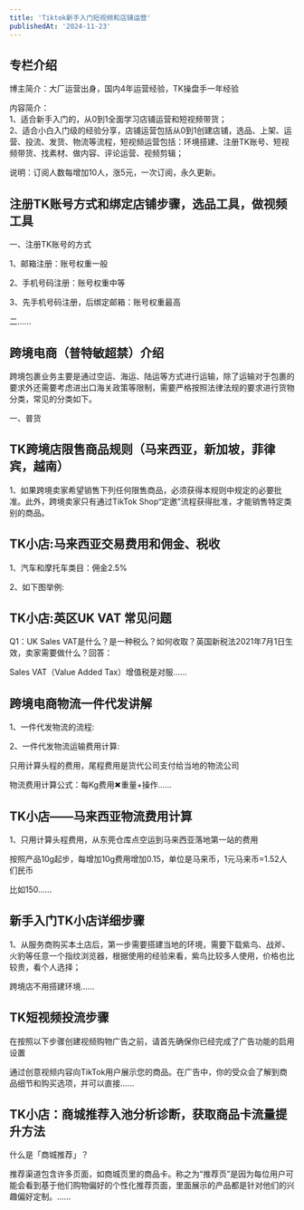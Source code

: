 ```yaml
---
title: 'Tiktok新手入门短视频和店铺运营'
publishedAt: '2024-11-23'
---
```


## 专栏介绍

博主简介：大厂运营出身，国内4年运营经验，TK操盘手一年经验  
  
内容简介：  
1、适合新手入门的，从0到1全面学习店铺运营和短视频带货；  
2、适合小白入门级的经验分享，店铺运营包括从0到1创建店铺，选品、上架、运营、投流、发货、物流等流程，短视频运营包括：环境搭建、注册TK账号、短视频带货、找素材、做内容、评论运营、视频剪辑；  
  
说明：订阅人数每增加10人，涨5元，一次订阅，永久更新。

## 注册TK账号方式和绑定店铺步骤，选品工具，做视频工具
一、注册TK账号的方式

1、邮箱注册：账号权重一般

2、手机号码注册：账号权重中等

3、先手机号码注册，后绑定邮箱：账号权重最高

二......

## 跨境电商（普特敏超禁）介绍
跨境包裹业务主要是通过空运、海运、陆运等方式进行运输，除了运输对于包裹的要求外还需要考虑进出口海关政策等限制，需要严格按照法律法规的要求进行货物分类，常见的分类如下。​

一、普货​

## TK跨境店限售商品规则（马来西亚，新加坡，菲律宾，越南）
1、如果跨境卖家希望销售下列任何限售商品，必须获得本规则中规定的必要批准。此外，跨境卖家只有通过TikTok Shop“定邀”流程获得批准，才能销售特定类别的商品。 ​

## TK小店:马来西亚交易费用和佣金、税收
1、汽车和摩托车类目：佣金2.5%

2、如下图举例:

## TK小店:英区UK VAT 常见问题
Q1：UK Sales VAT是什么？是一种税么？如何收取？英国新税法2021年7月1日生效，卖家需要做什么？回答：

Sales VAT（Value Added Tax）增值税是对服......

## 跨境电商物流一件代发讲解
1、一件代发物流的流程:

2、一件代发物流运输费用计算:

只用计算头程的费用，尾程费用是货代公司支付给当地的物流公司

物流费用计算公式：每Kg费用✖重量+操作......

## TK小店——马来西亚物流费用计算
1、只用计算头程费用，从东莞仓库点空运到马来西亚落地第一站的费用

按照产品10g起步，每增加10g费用增加0.15，单位是马来币，1元马来币=1.52人们民币

比如150......

## 新手入门TK小店详细步骤
1、从服务商购买本土店后，第一步需要搭建当地的环境，需要下载紫鸟、战斧、火豹等任意一个指纹浏览器，根据使用的经验来看，紫鸟比较多人使用，价格也比较贵，看个人选择；

跨境店不用搭建环境......

## TK短视频投流步骤
在按照以下步骤创建视频购物广告之前，请首先确保你已经完成了广告功能的启用设置

通过创意视频内容向TikTok用户展示您的商品。在广告中，你的受众会了解到商品细节和购买选项，并可以直接......

## TK小店：商城推荐入池分析诊断，获取商品卡流量提升方法
什么是「商城推荐」？​

推荐渠道包含许多页面，如商城页里的商品卡。称之为“推荐页”是因为每位用户可能会看到基于他们购物偏好的个性化推荐页面，里面展示的产品都是针对他们的兴趣偏好定制。......

